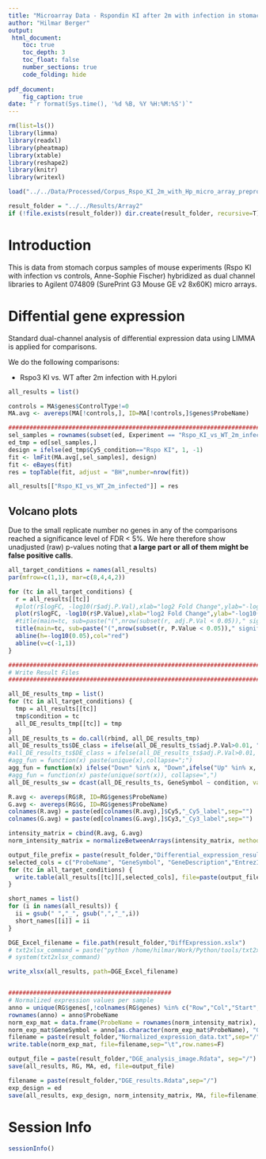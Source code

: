 ---
title: "Microarray Data - Rspondin KI after 2m with infection in stomach corpus - DGE Reanalysis with LIMMA"
author: "Hilmar Berger"
output: 
 html_document:
    toc: true
    toc_depth: 3
    toc_float: false
    number_sections: true
    code_folding: hide
    
pdf_document:
    fig_caption: true
date: "`r format(Sys.time(), '%d %B, %Y %H:%M:%S')`"
---

```{r, messages=FALSE}
rm(list=ls())
library(limma)
library(readxl)
library(pheatmap)
library(xtable)
library(reshape2)
library(knitr)
library(writexl)

load("../../Data/Processed/Corpus_Rspo_KI_2m_with_Hp_micro_array_preprocessed_data.Rdata")

result_folder = "../../Results/Array2"
if (!file.exists(result_folder)) dir.create(result_folder, recursive=T)
```

# Introduction

This is data from stomach corpus samples of mouse experiments (Rspo KI with infection vs controls, Anne-Sophie Fischer) hybridized as dual channel libraries to Agilent 074809 (SurePrint G3 Mouse GE v2 8x60K) micro arrays. 


# Diffential gene expression

Standard dual-channel analysis of differential expression data using LIMMA is applied for comparisons. 

We do the following comparisons: 

  - Rspo3 KI vs. WT after 2m infection with H.pylori
  
```{r}
all_results = list()

controls = MA$genes$ControlType!=0
MA.avg <- avereps(MA[!controls,], ID=MA[!controls,]$genes$ProbeName)

```

```{r}
#######################################################################
sel_samples = rownames(subset(ed, Experiment == "Rspo_KI_vs_WT_2m_infected"))
ed_tmp = ed[sel_samples,]
design = ifelse(ed_tmp$Cy5_condition=="Rspo KI", 1, -1)
fit <- lmFit(MA.avg[,sel_samples], design)
fit <- eBayes(fit)
res = topTable(fit, adjust = "BH",number=nrow(fit))

all_results[["Rspo_KI_vs_WT_2m_infected"]] = res
```

## Volcano plots

Due to the small replicate number no genes in any of the comparisons reached a significance level of FDR < 5%. We here therefore show unadjusted (raw) p-values noting that **a large part or all of them might be false positive calls**.

```{r, volcano, echo=FALSE, fig.width=8, fig.height=8}
all_target_conditions = names(all_results)
par(mfrow=c(1,1), mar=c(8,4,4,2))

for (tc in all_target_conditions) {
  r = all_results[[tc]]
  #plot(r$logFC, -log10(r$adj.P.Val),xlab="log2 Fold Change",ylab="-log10(adj. p-val)", ylim=c(0,max(2,max(-log10(r$adj.P.Val),na.rm=T))))
  plot(r$logFC, -log10(r$P.Value),xlab="log2 Fold Change",ylab="-log10(raw p-val)", ylim=c(0,max(2,max(-log10(r$P.Value),na.rm=T))))
  #title(main=tc, sub=paste("(",nrow(subset(r, adj.P.Val < 0.05))," signif. DE genes)",sep="") )
  title(main=tc, sub=paste("(",nrow(subset(r, P.Value < 0.05))," signif. DE genes)",sep="") )
  abline(h=-log10(0.05),col="red")
  abline(v=c(-1,1))
}
```

```{r, DE_combined, echo=FALSE, results="hide"}
###############################################################################################################
# Write Result Files
###############################################################################################################

all_DE_results_tmp = list()
for (tc in all_target_conditions) {
  tmp = all_results[[tc]]
  tmp$condition = tc
  all_DE_results_tmp[[tc]] = tmp
}
all_DE_results_ts = do.call(rbind, all_DE_results_tmp)
all_DE_results_ts$DE_class = ifelse(all_DE_results_ts$adj.P.Val>0.01, "not sign", ifelse(all_DE_results_ts$logFC>0,ifelse(all_DE_results_ts$logFC>1,"Up","Up_weak"), ifelse(all_DE_results_ts$logFC < -1,"Down", "Down_weak")))
#all_DE_results_ts$DE_class = ifelse(all_DE_results_ts$adj.P.Val>0.01, "n.s.", ifelse(all_DE_results_ts$logFC > 0,"Up","Down"))
#agg_fun = function(x) paste(unique(x),collapse=";")
agg_fun = function(x) ifelse("Down" %in% x, "Down",ifelse("Up" %in% x, "Up","not_significant."))
#agg_fun = function(x) paste(unique(sort(x)), collapse=",")
all_DE_results_sw = dcast(all_DE_results_ts, GeneSymbol ~ condition, value.var="DE_class", fun.aggregate=agg_fun)
```


```{r, echo=FALSE}
R.avg <- avereps(RG$R, ID=RG$genes$ProbeName)
G.avg <- avereps(RG$G, ID=RG$genes$ProbeName)
colnames(R.avg) = paste(ed[colnames(R.avg),]$Cy5,"_Cy5_label",sep="")
colnames(G.avg) = paste(ed[colnames(G.avg),]$Cy3,"_Cy3_label",sep="")

intensity_matrix = cbind(R.avg, G.avg)
norm_intensity_matrix = normalizeBetweenArrays(intensity_matrix, method="quantile")
```


```{r, write_tabs, echo=FALSE}


output_file_prefix = paste(result_folder,"Differential_expression_results_", sep="/")
selected_cols = c("ProbeName", "GeneSymbol", "GeneDescription","EntrezID","logFC","AveExpr","t","P.Value","adj.P.Val","GencodeM22MappingStatus","GeneSymbol_Gencode","Transcript_Type" )
for (tc in all_target_conditions) {
  write.table(all_results[[tc]][,selected_cols], file=paste(output_file_prefix, tc, ".txt", sep="" ), row.names=F , sep="\t", dec=".")
}

short_names = list()
for (i in names(all_results)) {
  ii = gsub(" ","_", gsub(",","_",i))
  short_names[[i]] = ii
}

DGE_Excel_filename = file.path(result_folder,"DiffExpression.xslx")
# txt2xlsx_command = paste("python /home/hilmar/Work/Python/tools/txt2xlsx.py -o",DGE_Excel_filename," -L", paste(unlist(short_names),collapse=","),  paste(paste('"', output_file_prefix, names(short_names), '.txt"', sep="" ), collapse=" "), sep=" ")
# system(txt2xlsx_command)

write_xlsx(all_results, path=DGE_Excel_filename)


##############################################
# Normalized expression values per sample
anno = unique(RG$genes[,!colnames(RG$genes) %in% c("Row","Col","Start","index")])
rownames(anno) = anno$ProbeName
norm_exp_mat = data.frame(ProbeName = rownames(norm_intensity_matrix), log2(norm_intensity_matrix), row.names=NULL, stringsAsFactors = F)
norm_exp_mat$GeneSymbol = anno[as.character(norm_exp_mat$ProbeName), "GeneSymbol"]
filename = paste(result_folder,"Normalized_expression_data.txt",sep="/")
write.table(norm_exp_mat, file=filename,sep="\t",row.names=F)

```


```{r}
output_file = paste(result_folder,"DGE_analysis_image.Rdata", sep="/")
save(all_results, RG, MA, ed, file=output_file)

filename = paste(result_folder,"DGE_results.Rdata",sep="/")
exp_design = ed
save(all_results, exp_design, norm_intensity_matrix, MA, file=filename)
```


# Session Info
```{r}
sessionInfo()
```
